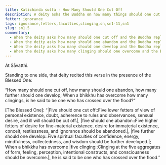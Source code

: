 ```yaml
---
title: Katichinda sutta - How Many Should One Cut Off
description: A deity asks the Buddha on how many things should one cut off, abandon, and develop to cross over the flood.
fetter: ignorance
tags: ignorance,fetters,faculties,clinging,sn,sn1-11,sn1
slug: sn1.5
commentary:
  - When the deity asks how many should one cut off and the Buddha replies with five, this is referring to the five lower fetters of view of personal existence, doubt, adherence to rules and observances, sensual desire, and ill will. One needs to cut these off.
  - When the deity asks how many should one abandon and the Buddha replies with five, this is referring to the five higher fetters of desire for fine-material existence, desire for immaterial existence, conceit, restlessness, and ignorance. One needs to abandon these.
  - When the deity asks how many should one develop and the Buddha replies with five, this is referring to the five spiritual faculties of |confidence::faith|, energy, mindfulness, |collectedness::concentration|, and wisdom. One needs to develop these.
  - When the deity asks how many clinging should one overcome and the Buddha replies with five, this is referring to the five clinging aggregates of form, feeling, perception, intentional constructs, and consciousness. One needs to overcome these. When one has overcome these five clinging, one is said to have crossed over the flood of suffering.
---
```


At Sāvatthi.

Standing to one side, that deity recited this verse in the presence of the Blessed One:

“How many should one cut off, how many should one abandon,
how many further should one develop;
When a bhikkhu has overcome how many clingings,
is he said to be one who has crossed over the flood?”

[The Blessed One]: “|Five should one cut off::Five lower fetters of view of personal existence, doubt, adherence to rules and observances, sensual desire, and ill will should be cut off.|, |five should one abandon::Five higher fetters of desire for fine-material existence, desire for immaterial existence, conceit, restlessness, and ignorance should be abandoned.|,
|five further should one develop::Five spiritual faculties of confidence, energy, mindfulness, collectedness, and wisdom should be further developed.|;
When a bhikkhu has overcome |five clinging::Clinging at the five aggregates of form, feeling, perception, intentional constructs, and consciousness should be overcome.|,
he is said to be one who has crossed over the flood.”